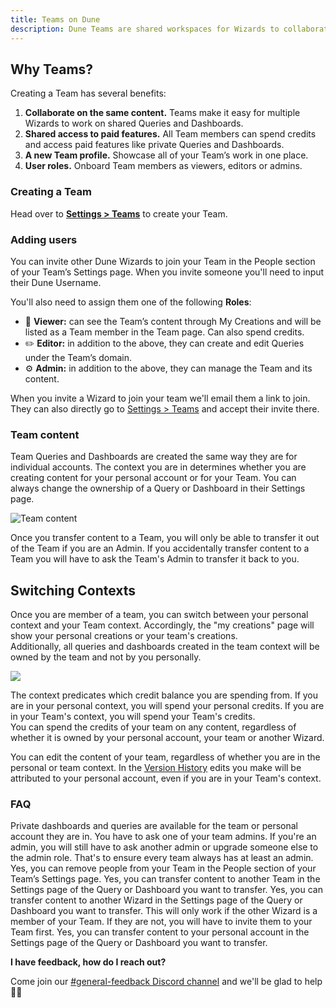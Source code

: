 ```yaml
---
title: Teams on Dune
description: Dune Teams are shared workspaces for Wizards to collaborate within.
---
```


## Why Teams?

Creating a Team has several benefits:

1. **Collaborate on the same content.** Teams make it easy for multiple Wizards to work on shared Queries and Dashboards.
2. **Shared access to paid features.** All Team members can spend credits and access paid features like private Queries and Dashboards.
3. **A new Team profile.** Showcase all of your Team’s work in one place.
4. **User roles.** Onboard Team members as viewers, editors or admins.

### Creating a Team

Head over to [**Settings > Teams**](https://dune.com/settings/teams) to create your Team.

### Adding users

You can invite other Dune Wizards to join your Team in the People section of your Team’s Settings page. When you invite someone you'll need to input their Dune Username.

You'll also need to assign them one of the following **Roles**:

- 👀 **Viewer:** can see the Team’s content through My Creations and will be listed as a Team member in the Team page. Can also spend credits.
- ✏️ **Editor:** in addition to the above, they can create and edit Queries under the Team’s domain.
- ⚙️ **Admin:** in addition to the above, they can manage the Team and its content.

<Info>When you invite a Wizard to join your team we'll email them a link to join. They can also directly go to [Settings > Teams](https://dune.com/settings/teams) and accept their invite there.</Info>

### Team content

Team Queries and Dashboards are created the same way they are for individual accounts. The context you are in determines whether you are creating content for your personal account or for your Team. You can always change the ownership of a Query or Dashboard in their Settings page.

![Team content](/web-app/images/teams/teams-1.png)

<Warning>Once you transfer content to a Team, you will only be able to transfer it out of the Team if you are an Admin. If you accidentally transfer content to a Team you will have to ask the Team's Admin to transfer it back to you.</Warning>


## Switching Contexts 

Once you are member of a team, you can switch between your personal context and your Team context. Accordingly, the "my creations" page will show your personal creations or your team's creations.   
Additionally, all queries and dashboards created in the team context will be owned by the team and not by you personally.

![](/web-app/images/context-switcher.jpeg)

The context predicates which credit balance you are spending from. If you are in your personal context, you will spend your personal credits. If you are in your Team's context, you will spend your Team's credits.  
You can spend the credits of your team on any content, regardless of whether it is owned by your personal account, your team or another Wizard. 

You can edit the content of your team, regardless of whether you are in the personal or team context.
In the [Version History](/web-app/query-editor/version-history) edits you make will be attributed to your personal account, even if you are in your Team's context.

### FAQ

<Accordion title="Can I have private content?" icon="question-mark">
    Private dashboards and queries are available for the team or personal account they are in.
</Accordion>
<Accordion title="How do I edit my role?" icon="question-mark">
    You have to ask one of your team admins. If you're an admin, you will still have to ask another admin or upgrade someone else to the admin role. That's to ensure every team always has at least an admin.
</Accordion>
<Accordion title="Can I remove people from my Team?" icon="question-mark">
    Yes, you can remove people from your Team in the People section of your Team’s Settings page.
</Accordion>
<Accordion title="Can I transfer content to another Team?" icon="question-mark">
    Yes, you can transfer content to another Team in the Settings page of the Query or Dashboard you want to transfer.
</Accordion>
<Accordion title="Can I transfer content to another Wizard?" icon="question-mark">
    Yes, you can transfer content to another Wizard in the Settings page of the Query or Dashboard you want to transfer.
    This will only work if the other Wizard is a member of your Team. If they are not, you will have to invite them to your Team first.

</Accordion>
<Accordion title="Can I transfer content to my personal account?" icon="question-mark">
    Yes, you can transfer content to your personal account in the Settings page of the Query or Dashboard you want to transfer.
</Accordion>


**I have feedback, how do I reach out?**

Come join our [#general-feedback Discord channel](https://discord.com/channels/757637422384283659/1012706316755664926) and we'll be glad to help 🙇‍♂️
